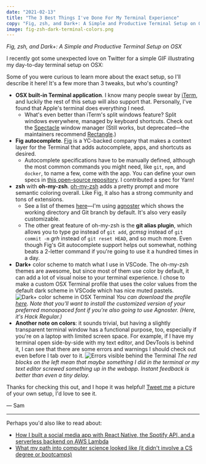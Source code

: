 ```yaml
---
date: "2021-02-13"
title: "The 3 Best Things I've Done For My Terminal Experience"
copy: "Fig, zsh, and Dark+: A Simple and Productive Terminal Setup on OSX"
image: fig-zsh-dark-terminal-colors.png
---
```



_Fig, zsh, and Dark+: A Simple and Productive Terminal Setup on OSX_

I recently got some unexpected love on Twitter for a simple GIF illustrating my day-to-day terminal setup on OSX:

<Tweet id="1360037417344983040" />

Some of you were curious to learn more about the exact setup, so I'll describe it here! It's a few more than 3 tweaks, but who's counting?

- **OSX built-in Terminal application**. I know many people swear by [iTerm](https://iterm2.com/), and luckily the rest of this setup will also support that. Personally, I've found that Apple's terminal does everything I need.
  - What's even better than iTerm's split windows feature? Split windows everywhere, managed by keyboard shortcuts. Check out the [Spectacle](https://www.spectacleapp.com/) window manager (Still works, but deprecated—the maintainers recommend [Rectangle](https://rectangleapp.com/).)
- **Fig autocomplete**. [Fig](https://withfig.com/) is a YC-backed company that makes a context layer for the Terminal that adds autocomplete, apps, and shortcuts as desired.
  - Autocomplete specifications have to be manually defined, although the most common commands you might need, like `git`, `npm`, and `docker`, to name a few, come with the app. You can define your own specs in [this open-source repository](https://github.com/withfig/autocomplete). I contributed a spec for Yarn!
- **zsh** with **oh-my-zsh**. [oh-my-zsh](https://ohmyz.sh/) adds a pretty prompt and more semantic coloring overall. Like Fig, it also has a strong community and tons of extensions.
  - See a list of themes [here](https://github.com/ohmyzsh/ohmyzsh/wiki/Themes)—I'm using [agnoster](https://github.com/agnoster/agnoster-zsh-theme) which shows the working directory and Git branch by default. It's also very easily customizable.
  - The other great feature of oh-my-zsh is the **git alias plugin**, which allows you to type _ga_ instead of `git add`, _gcmsg_ instead of `git commit -m` _grh_ instead of `git reset HEAD`, and so much more. Even though Fig's Git autocomplete support helps out somewhat, nothing beats a 2-letter command if you're going to use it a hundred times in a day.
- **Dark+** color scheme to match what I use in VSCode. The oh-my-zsh themes are awesome, but since most of them use color by default, it can add a lot of visual noise to your terminal experience. I chose to make a custom OSX Terminal profile that uses the color values from the default dark scheme in VSCode which has nice muted pastels.
  ![Dark+ color scheme in OSX Terminal](fig-zsh-dark-terminal-colors.png)
  _You can download the profile [here](/Dark+.terminal). Note that you'll want to install the customized version of your preferred monospaced font if you're also going to use Agnoster. (Here, it's Hack Regular.)_
- **Another note on colors**: it sounds trivial, but having a slightly transparent terminal window has a functional purpose, too, especially if you're on a laptop with limited screen space. For example, if I have my terminal open side-by-side with my text editor, and DevTools is behind it, I can see that there are some errors and warnings I should check out even before I tab over to it.
  ![Errors visible behind the Terminal](fig-zsh-dark-terminal-errors.png)
  _The red blocks on the left mean that maybe something I did in the terminal or my text editor screwed something up in the webapp. Instant feedback is better than even a tiny delay._

Thanks for checking this out, and I hope it was helpful! [Tweet me](https://twitter.com/sambwinslow) a picture of your own setup, I'd love to see it.

— Sam

---

Perhaps you'd also like to read about:

- [How I built a social media app with React Native, the Spotify API, and a serverless backend on AWS Lambda](/code/tunestack)
- [What my path into computer science looked like (it didn't involve a CS degree or bootcamps)](/code/no-degree)
